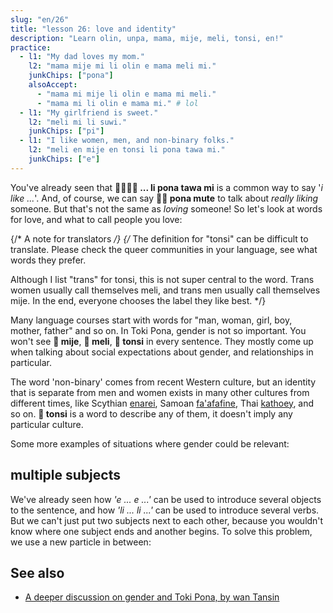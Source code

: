 ```yaml
---
slug: "en/26"
title: "lesson 26: love and identity"
description: "Learn olin, unpa, mama, mije, meli, tonsi, en!"
practice:
  - l1: "My dad loves my mom."
    l2: "mama mije mi li olin e mama meli mi."
    junkChips: ["pona"]
    alsoAccept:
      - "mama mi mije li olin e mama mi meli."
      - "mama mi li olin e mama mi." # lol
  - l1: "My girlfriend is sweet."
    l2: "meli mi li suwi."
    junkChips: ["pi"]
  - l1: "I like women, men, and non-binary folks."
    l2: "meli en mije en tonsi li pona tawa mi."
    junkChips: ["e"]
---
```



You've already seen that **󱤧󱥔󱥩󱤴 ... li pona tawa mi** is a common way to say '*i like ...*'. And, of course, we can say **󱥔󱤼 pona mute** to talk about *really liking* someone. But that's not the same as *loving* someone! So let's look at words for love, and what to call people you love:

<List>
  <Word sl="olin" m="to love" />
  <Word sl="unpa" m="to have sex" />
  <Word sl="mama" m="parent" />
  <Word sl="mije" m="man, masculine person, husband; male" />
  <Word sl="meli" m="woman, feminine person, wife; female" />
  <Word sl="tonsi" m="non-binary, gender-nonconforming; trans" />
</List>

{/* A note for translators */}
{/*
  The definition for "tonsi" can be difficult to translate.
  Please check the queer communities in your language, see what words they prefer.

  Although I list "trans" for tonsi, this is not super central to the word.
  Trans women usually call themselves meli, and trans men usually call themselves mije.
  In the end, everyone chooses the label they like best.
*/}

Many language courses start with words for "man, woman, girl, boy, mother, father" and so on. In Toki Pona, gender is not so important. You won't see **󱤵 mije**, **󱤳 meli**, **󱥾 tonsi** in every sentence. They mostly come up when talking about social expectations about gender, and relationships in particular.

<List>
  <Sentence sl="mi olin e mije mi." m="I love my boyfriend."/>
  <Sentence sl="mama o!" m="Mom! (or) Dad!"/>
  <Sentence sl="mi olin e meli." m="I'm into girls."/>
</List>

The word 'non-binary' comes from recent Western culture, but an identity that is separate from men and women exists in many other cultures from different times, like Scythian [enarei](https://en.wikipedia.org/wiki/Enaree), Samoan [fa'afafine](https://en.wikipedia.org/wiki/Fa%CA%BBafafine), Thai [kathoey](https://en.wikipedia.org/wiki/Kathoey), and so on. **󱥾 tonsi** is a word to describe any of them, it doesn't imply any particular culture.

Some more examples of situations where gender could be relevant:

<List>
  <Sentence sl="len mi li mije." m="I dress masculine." />
  <Sentence sl="jan olin mi li tonsi." m="My partner is non-binary." />
  <Sentence sl="mi meli e sijelo mi kepeken misikeke." m="I make my body more feminine with medication." />
</List>

## multiple subjects

We've already seen how *'e ... e ...'* can be used to introduce several objects to the sentence, and how *'li ... li ...'* can be used to introduce several verbs. But we can't just put two subjects next to each other, because you wouldn't know where one subject ends and another begins. To solve this problem, we use a new particle in between:

<List>
  <Word sl="en" m="joins subjects" />
  <Sentence sl="mi en ona li toki." m="Me and her are chatting." />
  <Sentence sl="soweli en waso li utala." m="The animal and the bird are fighting." />
  <Sentence sl="meli en mije li unpa." m="The woman and the man have sex." />
</List>

<Practice exercises={frontmatter.practice} />

## See also
* [A deeper discussion on gender and Toki Pona, by wan Tansin](https://www.tamz.in/toki_mi/there-is-no-gender-in-toki-pona/)
